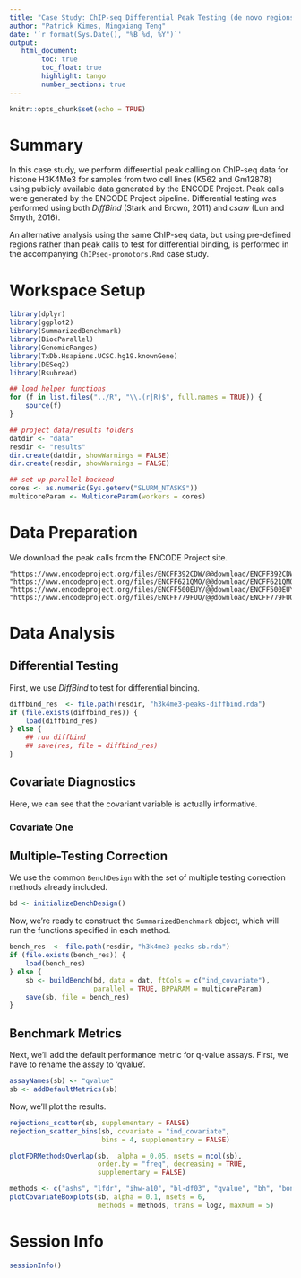 ```yaml
---
title: "Case Study: ChIP-seq Differential Peak Testing (de novo regions)"
author: "Patrick Kimes, Mingxiang Teng"
date: '`r format(Sys.Date(), "%B %d, %Y")`'
output: 
   html_document:
        toc: true
        toc_float: true
        highlight: tango
        number_sections: true
---
```


```r
knitr::opts_chunk$set(echo = TRUE)
```

# Summary

In this case study, we perform differential peak calling on ChIP-seq data for histone H3K4Me3
for samples from two cell lines (K562 and Gm12878) using publicly available data generated
by the ENCODE Project. Peak calls were generated by the ENCODE Project pipeline.
Differential testing was performed using both _DiffBind_ (Stark and Brown, 2011) and
_csaw_ (Lun and Smyth, 2016).

An alternative analysis using the same ChIP-seq data, but using pre-defined regions rather than
peak calls to test for differential binding, is performed in the accompanying `ChIPseq-promotors.Rmd` case study.

# Workspace Setup

```r
library(dplyr)
library(ggplot2)
library(SummarizedBenchmark)
library(BiocParallel)
library(GenomicRanges)
library(TxDb.Hsapiens.UCSC.hg19.knownGene)
library(DESeq2)
library(Rsubread)

## load helper functions
for (f in list.files("../R", "\\.(r|R)$", full.names = TRUE)) {
    source(f)
}

## project data/results folders
datdir <- "data"
resdir <- "results"
dir.create(datdir, showWarnings = FALSE)
dir.create(resdir, showWarnings = FALSE)

## set up parallel backend
cores <- as.numeric(Sys.getenv("SLURM_NTASKS"))
multicoreParam <- MulticoreParam(workers = cores)
```

# Data Preparation

We download the peak calls from the ENCODE Project site.

```
"https://www.encodeproject.org/files/ENCFF392CDW/@@download/ENCFF392CDW.bed.gz"
"https://www.encodeproject.org/files/ENCFF621QMO/@@download/ENCFF621QMO.bed.gz"
"https://www.encodeproject.org/files/ENCFF500EUY/@@download/ENCFF500EUY.bed.gz"
"https://www.encodeproject.org/files/ENCFF779FUO/@@download/ENCFF779FUO.bed.gz"
```

# Data Analysis

## Differential Testing

First, we use _DiffBind_ to test for differential binding.

```r
diffbind_res  <- file.path(resdir, "h3k4me3-peaks-diffbind.rda")
if (file.exists(diffbind_res)) {
    load(diffbind_res)
} else {
    ## run diffbind
    ## save(res, file = diffbind_res)
}
```

## Covariate Diagnostics

Here, we can see that the covariant variable is actually informative.

### Covariate One

## Multiple-Testing Correction

We use the common `BenchDesign` with the set of multiple testing correction
methods already included.

```r
bd <- initializeBenchDesign()
```

Now, we're ready to construct the `SummarizedBenchmark` object, which will run
the functions specified in each method.

```r
bench_res  <- file.path(resdir, "h3k4me3-peaks-sb.rda")
if (file.exists(bench_res)) {
    load(bench_res)
} else {
    sb <- buildBench(bd, data = dat, ftCols = c("ind_covariate"),
                     parallel = TRUE, BPPARAM = multicoreParam)
    save(sb, file = bench_res)
}
```

## Benchmark Metrics

Next, we'll add the default performance metric for q-value assays. First, we have
to rename the assay to 'qvalue'.

```r
assayNames(sb) <- "qvalue"
sb <- addDefaultMetrics(sb)
```

Now, we'll plot the results.

```r
rejections_scatter(sb, supplementary = FALSE)
rejection_scatter_bins(sb, covariate = "ind_covariate",
                       bins = 4, supplementary = FALSE)

plotFDRMethodsOverlap(sb,  alpha = 0.05, nsets = ncol(sb),
                      order.by = "freq", decreasing = TRUE,
                      supplementary = FALSE)

methods <- c("ashs", "lfdr", "ihw-a10", "bl-df03", "qvalue", "bh", "bonf")
plotCovariateBoxplots(sb, alpha = 0.1, nsets = 6,
                      methods = methods, trans = log2, maxNum = 5)
```

# Session Info

```r
sessionInfo()
```
